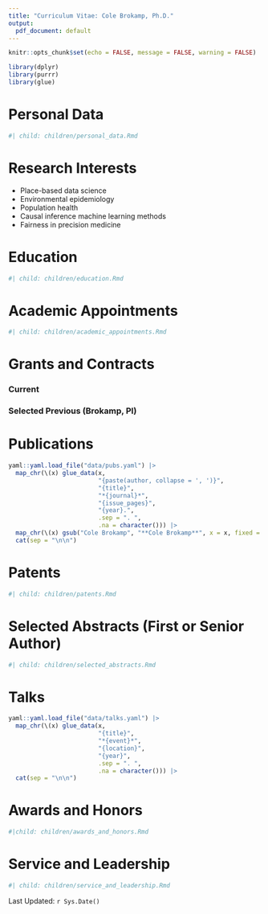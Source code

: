 ```yaml
---
title: "Curriculum Vitae: Cole Brokamp, Ph.D."
output:
  pdf_document: default
---
```


```r
knitr::opts_chunk$set(echo = FALSE, message = FALSE, warning = FALSE)
```
```r
library(dplyr)
library(purrr)
library(glue)
```

# Personal Data

```r
#| child: children/personal_data.Rmd
```

# Research Interests

- Place-based data science
- Environmental epidemiology
- Population health
- Causal inference machine learning methods
- Fairness in precision medicine

# Education

```r
#| child: children/education.Rmd
```

# Academic Appointments

```r
#| child: children/academic_appointments.Rmd
```

# Grants and Contracts

### Current

### Selected Previous (Brokamp, PI)

# Publications

```r
yaml::yaml.load_file("data/pubs.yaml") |>
  map_chr(\(x) glue_data(x,
                         "{paste(author, collapse = ', ')}",
                         "{title}",
                         "*{journal}*",
                         "{issue_pages}",
                         "{year}.",
                         .sep = ". ",
                         .na = character())) |>
  map_chr(\(x) gsub("Cole Brokamp", "**Cole Brokamp**", x = x, fixed = TRUE)) |>
  cat(sep = "\n\n")
```

# Patents

```r
#| child: children/patents.Rmd
```

# Selected Abstracts (First or Senior Author)

```r
#| child: children/selected_abstracts.Rmd
```

# Talks

```r
yaml::yaml.load_file("data/talks.yaml") |>
  map_chr(\(x) glue_data(x,
                         "{title}",
                         "*{event}*",
                         "{location}",
                         "{year}",
                         .sep = ". ",
                         .na = character())) |>
  cat(sep = "\n\n")
```

# Awards and Honors

```r
#|child: children/awards_and_honors.Rmd
```

# Service and Leadership

```r
#| child: children/service_and_leadership.Rmd
```

\vfill

Last Updated: `r Sys.Date()`
